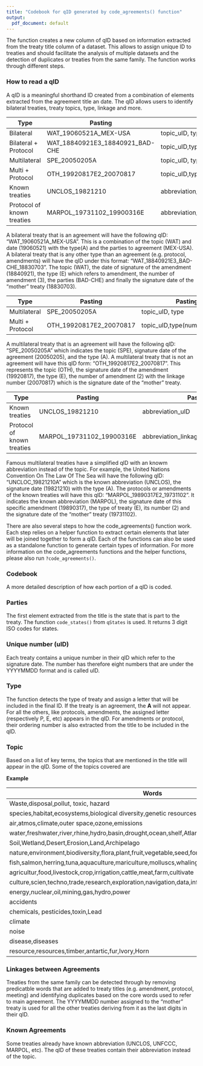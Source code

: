 ```yaml
---
title: "Codebook for qID generated by code_agreements() function"
output:
  pdf_document: default
---
```


The function creates a new column of qID based on information extracted from the treaty title column of a dataset. This allows to assign unique ID to treaties and should facilitate the analysis of multiple datasets and the detection of duplicates or treaties from the same family. The function works through different steps.

### How to read a qID
A qID is a meaningful shorthand ID created from a combination of elements extracted from the agreement title an date. The qID allows users to identify bilateral treaties, treaty topics, type, linkage and more. 

**Type** | **Pasting** | **Pasting**
--- | --- |--- 
Bilateral | WAT_19060521A_MEX-USA | topic_uID, type_parties
Bilateral + Protocol | WAT_18840921E3_18840921_BAD-CHE | topic_uID,type(number)_linkage_parties
Multilateral | SPE_20050205A | topic_uID, type
Multi + Protocol | OTH_19920817E2_20070817 | topic_uID,type(number)_linkage
Known treaties | 	UNCLOS_19821210 | abbreviation_uID
Protocol of known treaties | MARPOL_19731102_19900316E | abbreviation_linkage_uID,type(number)

A bilateral treaty that is an agreement will have the following qID: "WAT_19060521A_MEX-USA". This is a combination of the topic (WAT) and date (19060521) 
with the type(A) and the parties to agreement (MEX-USA). A bilateral treaty that is any other type than an agreement (e.g. protocol, amendments) will have 
the qID under this format: "WAT_18840921E3_BAD-CHE_18830703". The topic (WAT), the date of signature of the amendment (18840921), the type (E) which refers 
to amendment, the number of amendment (3), the parties (BAD-CHE) and finally the signature date of the "mother" treaty (18830703).

**Type** | **Pasting** | **Pasting**
--- | --- |--- 
Multilateral | SPE_20050205A | topic_uID, type
Multi + Protocol | OTH_19920817E2_20070817 | topic_uID,type(number)_linkage

A multilateral treaty that is an agreement will have the following qID: "SPE_20050205A" which indicates the topic (SPE), signature date of the agreement 
(20050205), and the type (A). A multilateral treaty that is not an agreement will have this qID form: "OTH_19920817E2_20070817". This represents the topic 
(OTH), the signature date of the amendment (19920817), the type (E), the number of amendment (2) with the linkage number (20070817) which is the signature 
date of the "mother" treaty. 

**Type** | **Pasting** | **Pasting**
--- | --- |--- 
Known treaties | 	UNCLOS_19821210 | abbreviation_uID
Protocol of known treaties | MARPOL_19731102_19900316E | abbreviation_linkage_uID,type(number)

Famous multilateral treaties have a simplified qID with an knowm abbreviation instead of the topic. For example, the United Nations Convention On The Law Of
The Sea will have the following qID: "UNCLOC_19821210A" which is the known abbreviation (UNCLOS), the signature date (19821210) with the type (A). The 
protocols or amendments of the known treaties will have this qID: "MARPOL_19890317E2_19731102". It indicates the known abbreviation (MARPOL), the signature 
date of this specific amendment (19890317), the type of treaty (E), its number (2) and the signature date of the "mother" treaty (19731102).

There are also several steps to how the code_agreements() function work. Each step relies on a helper function to extract certain elements that later will 
be joined together to form a qID. Each of the functions can also be used as a standalone function to generate certain types of information. For more 
information on the code_agreements functions and the helper functions, please also run `?code_agreements()`. 

### Codebook

A more detailed description of how each portion of a qID is coded. 

### Parties

The first element extracted from the title is the state that is part to the treaty. The function `code_states()` from `qStates` is used. It returns 3 digit ISO codes for states.

### Unique number (uID)

Each treaty contains a unique number in their qID which refer to the signature date. The number has therefore eight numbers that are under the YYYYMMDD format and is called uID. 

### Type

The function detects the type of treaty and assign a letter that will be included in the final ID. If the treaty is an agreement, the **A** will not appear. 
For all the others, like protocols, amendments, the assigned letter (respectively P, E, etc) appears in the qID. 
For amendments or protocol, their ordering number is also extracted from the title to be included in the qID.

### Topic

Based on a list of key terms, the topics that are mentioned in the title will appear in the qID. Some of the topics covered are 

**Example**

**Words** | **Topic**
--- | ---
Waste,disposal,pollut, toxic, hazard | WAS
species,habitat,ecosystems,biological diversity,genetic resources,biosphere,birds,locusts | SPE
air,atmos,climate,outer space,ozone,emissions | AIR
water,freshwater,river,rhine,hydro,basin,drought,ocean,shelf,Atlantic,Lake | WAT
Soil,Wetland,Desert,Erosion,Land,Archipelago | SOI
nature,environment,biodiversity,flora,plant,fruit,vegetable,seed,forest,tree,conservation,preservation | BIO
fish,salmon,herring,tuna,aquaculture,mariculture,molluscs,whaling | FIS
agricultur,food,livestock,crop,irrigation,cattle,meat,farm,cultivate | AGR
culture,scien,techno,trade,research,exploration,navigation,data,information | BOT
energy,nuclear,oil,mining,gas,hydro,power | NUC
accidents | ACC
chemicals, pesticides,toxin,Lead | CHE
climate | CLC
noise | NOI
disease,diseases | DIS
resource,resources,timber,antartic,fur,Ivory,Horn | RES

### Linkages between Agreements

Treaties from the same family can be detected through by removing predicatble words that are added to treaty titles (e.g. amendment, protocol, meeting) and 
identifying duplicates based on the core words used to refer to main agreement. The YYYYMMDD number assigned to the "mother" treaty is used for all the 
other treaties deriving from it as the last digits in their qID.

### Known Agreements

Some treaties already have known abbreviation (UNCLOS, UNFCCC, MARPOL, etc). The qID of these treaties contain their abbreviation instead of the topic.
